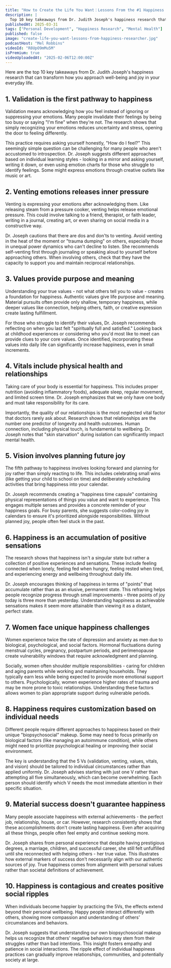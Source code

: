 ```yaml
---
title: "How to Create the Life You Want：Lessons From the #1 Happiness Researcher"
description: |
  Top 10 key takeaways from Dr. Judith Joseph's happiness research that can transform how you approach well-being and joy in your everyday life.
publishedAt: 2025-03-31
tags: ["Personal Development", "Happiness Research", "Mental Health"]
published: false
image: "create-life-you-want-lessons-from-happiness-researcher.jpg"
podcastHost: "Mel Robbins"
videoId: "R8UpO9mMu5M"
isPremium: true
videoUploadedAt: "2025-02-06T12:00:00Z"
---
```



<PodcastSummaryPageLayout frontmatter={frontmatter}>

Here are the top 10 key takeaways from Dr. Judith Joseph's happiness research that can transform how you approach well-being and joy in your everyday life.

## 1. Validation is the first pathway to happiness

Validation means acknowledging how you feel instead of ignoring or suppressing your emotions. Many people invalidate their feelings by being too busy or saying "I'm fine" when they're not. The research shows that simply recognizing your emotions reduces uncertainty and stress, opening the door to feeling differently.

This practice requires asking yourself honestly, "How do I feel?" This seemingly simple question can be challenging for many people who aren't accustomed to introspection. Dr. Joseph suggests different approaches based on individual learning styles - looking in a mirror and asking yourself, writing it down, or even using emotion charts for those who struggle to identify feelings. Some might express emotions through creative outlets like music or art.

## 2. Venting emotions releases inner pressure

Venting is expressing your emotions after acknowledging them. Like releasing steam from a pressure cooker, venting helps release emotional pressure. This could involve talking to a friend, therapist, or faith leader, writing in a journal, creating art, or even sharing on social media in a constructive way.

Dr. Joseph cautions that there are dos and don'ts to venting. Avoid venting in the heat of the moment or "trauma dumping" on others, especially those in unequal power dynamics who can't decline to listen. She recommends self-venting first through journaling or speaking aloud to yourself before approaching others. When involving others, check that they have the capacity to support you and maintain reciprocal relationships.

## 3. Values provide purpose and meaning

Understanding your true values - not what others tell you to value - creates a foundation for happiness. Authentic values give life purpose and meaning. Material pursuits often provide only shallow, temporary happiness, while deeper values like connection, helping others, faith, or creative expression create lasting fulfillment.

For those who struggle to identify their values, Dr. Joseph recommends reflecting on when you last felt "spiritually full and satisfied." Looking back at childhood experiences or considering who you'd most like to meet can provide clues to your core values. Once identified, incorporating these values into daily life can significantly increase happiness, even in small increments.

## 4. Vitals include physical health and relationships

Taking care of your body is essential for happiness. This includes proper nutrition (avoiding inflammatory foods), adequate sleep, regular movement, and limited screen time. Dr. Joseph emphasizes that we only have one body and must take responsibility for its care.

Importantly, the quality of our relationships is the most neglected vital factor that doctors rarely ask about. Research shows that relationships are the number one predictor of longevity and health outcomes. Human connection, including physical touch, is fundamental to wellbeing. Dr. Joseph notes that "skin starvation" during isolation can significantly impact mental health.

## 5. Vision involves planning future joy

The fifth pathway to happiness involves looking forward and planning for joy rather than simply reacting to life. This includes celebrating small wins (like getting your child to school on time) and deliberately scheduling activities that bring happiness into your calendar.

Dr. Joseph recommends creating a "happiness time capsule" containing physical representations of things you value and want to experience. This engages multiple senses and provides a concrete reminder of your happiness goals. For busy parents, she suggests color-coding joy in calendars to ensure it's prioritized alongside responsibilities. Without planned joy, people often feel stuck in the past.

## 6. Happiness is an accumulation of positive sensations

The research shows that happiness isn't a singular state but rather a collection of positive experiences and sensations. These include feeling connected when lonely, feeling fed when hungry, feeling rested when tired, and experiencing energy and wellbeing throughout daily life.

Dr. Joseph encourages thinking of happiness in terms of "points" that accumulate rather than as an elusive, permanent state. This reframing helps people recognize progress through small improvements - three points of joy today is three more than yesterday. Understanding happiness as achievable sensations makes it seem more attainable than viewing it as a distant, perfect state.

## 7. Women face unique happiness challenges

Women experience twice the rate of depression and anxiety as men due to biological, psychological, and social factors. Hormonal fluctuations during menstrual cycles, pregnancy, postpartum periods, and perimenopause create vulnerability windows that require acknowledgment and planning.

Socially, women often shoulder multiple responsibilities - caring for children and aging parents while working and maintaining households. They typically earn less while being expected to provide more emotional support to others. Psychologically, women experience higher rates of trauma and may be more prone to toxic relationships. Understanding these factors allows women to plan appropriate support during vulnerable periods.

## 8. Happiness requires customization based on individual needs

Different people require different approaches to happiness based on their unique "biopsychosocial" makeup. Some may need to focus primarily on biological factors (like managing an autoimmune condition), while others might need to prioritize psychological healing or improving their social environment.

The key is understanding that the 5 Vs (validation, venting, values, vitals, and vision) should be tailored to individual circumstances rather than applied uniformly. Dr. Joseph advises starting with just one V rather than attempting all five simultaneously, which can become overwhelming. Each person should identify which V needs the most immediate attention in their specific situation.

## 9. Material success doesn't guarantee happiness

Many people associate happiness with external achievements - the perfect job, relationship, house, or car. However, research consistently shows that these accomplishments don't create lasting happiness. Even after acquiring all these things, people often feel empty and continue seeking more.

Dr. Joseph shares from personal experience that despite having prestigious degrees, a marriage, children, and successful career, she still felt unfulfilled until she reconnected with helping others - her true value. This illustrates how external markers of success don't necessarily align with our authentic sources of joy. True happiness comes from alignment with personal values rather than societal definitions of achievement.

## 10. Happiness is contagious and creates positive social ripples

When individuals become happier by practicing the 5Vs, the effects extend beyond their personal wellbeing. Happy people interact differently with others, showing more compassion and understanding of others' circumstances and behaviors.

Dr. Joseph suggests that understanding our own biopsychosocial makeup helps us recognize that others' negative behaviors may stem from their struggles rather than bad intentions. This insight fosters empathy and patience in social interactions. The ripple effect of individual happiness practices can gradually improve relationships, communities, and potentially society at large.

</PodcastSummaryPageLayout>
